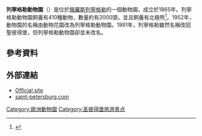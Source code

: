 {{Infobox zoo
|zoo_name=Leningrad Zoo
|logo=
|logo_caption=
|logo_width=
|image=
|image_caption=
|image_width=100px
|date_opened=1865
|location=
|area=
|coordinates=
|num_animals=2000
|num_species=410
|members=
|exhibits=
|website=http://www.spbzoo.ru
}}

'''列寧格勒動物園'''（{{lang-ru|Ленингра́дский зоопа́рк}}）是位於[[俄羅斯|俄羅斯]][[列寧格勒|列寧格勒]]的一個動物園，成立於1865年。列寧格勒動物園飼養有410種動物，數量約有2000頭，並且飼養有北極熊<ref>{{Cite web |url=http://latimesblogs.latimes.com/unleashed/2010/03/your-morning-adorable-polar-bear-cubs-frolic-in-st-petersburg-snow.html |title=存档副本 |accessdate=2016-03-02 |archive-date=2019-06-29 |archive-url=https://web.archive.org/web/20190629180030/https://latimesblogs.latimes.com/unleashed/2010/03/your-morning-adorable-polar-bear-cubs-frolic-in-st-petersburg-snow.html |dead-url=no }}</ref>。1952年，動物園的名稱由動物花園改為列寧格勒動物園。1991年，列寧格勒雖然名稱改回聖彼得堡，但列寧格勒動物園卻並未改名。

{{Commons category|Saint Petersburg Zoo}}

==參考資料==
{{reflist}}

== 外部連結 ==
*[http://www.spbzoo.ru Official site] {{Wayback|url=http://www.spbzoo.ru/ |date=20201022005956 }}
*[http://www.saint-petersburg.com/parks/leningrad-zoo.asp saint-petersburg.com] {{Wayback|url=http://www.saint-petersburg.com/parks/leningrad-zoo.asp |date=20180929230200 }}

{{coord|59.95249|N|30.30868|E|type:landmark_region:RU|display=title}}

[[Category:歐洲動物園|Category:歐洲動物園]]
[[Category:圣彼得堡旅游景点|Category:圣彼得堡旅游景点]]